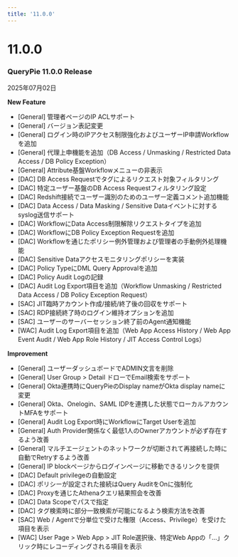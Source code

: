 ```yaml
---
title: '11.0.0'
---
```


# 11.0.0

### QueryPie 11.0.0 Release

2025年07月02日


**New Feature**

* [General] 管理者ページのIP ACLサポート
* [General] バージョン表記変更
* [General] ログイン時のIPアクセス制限強化およびユーザーIP申請Workflowを追加
* [General] 代理上申機能を追加（DB Access / Unmasking / Restricted Data Access / DB Policy Exception）
* [General] Attribute基盤Workflowメニューの非表示
* [DAC] DB Access Requestでタグによるリクエスト対象フィルタリング
* [DAC] 特定ユーザー基盤のDB Access Requestフィルタリング設定
* [DAC] Redshift接続でユーザー識別のためのユーザー定義コメント追加機能
* [DAC] Data Access / Data Masking / Sensitive Dataイベントに対するsyslog送信サポート
* [DAC] WorkflowにData Access制限解除リクエストタイプを追加
* [DAC] WorkflowにDB Policy Exception Requestを追加
* [DAC] Workflowを通じたポリシー例外管理および管理者の手動例外処理機能
* [DAC] Sensitive Dataアクセスモニタリングポリシーを実装
* [DAC] Policy TypeにDML Query Approvalを追加
* [DAC] Policy Audit Logの記録
* [DAC] Audit Log Export項目を追加（Workflow Unmasking / Restricted Data Access / DB Policy Exception Request）
* [SAC] JIT臨時アカウント作成/接続/終了後の回収をサポート
* [SAC] RDP接続終了時のログイン維持オプションを追加
* [SAC] ユーザーのサーバーセッション終了前のAgent通知機能
* [WAC] Audit Log Export項目を追加（Web App Access History / Web App Event Audit / Web App Role History / JIT Access Control Logs）

**Improvement**

* [General] ユーザーダッシュボードでADMIN文言を削除
* [General] User Group &gt; Detail ドローでEmail検索をサポート
* [General] Okta連携時にQueryPieのDisplay nameがOkta display nameに変更
* [General] Okta、Onelogin、SAML IDPを連携した状態でローカルアカウントMFAをサポート
* [General] Audit Log Export時にWorkflowにTarget Userを追加
* [General] Auth Provider関係なく最低1人のOwnerアカウントが必ず存在するよう改善
* [General] マルチエージェントのネットワークが切断されて再接続した時に自動でRetryするよう改善
* [General] IP blockページからログインページに移動できるリンクを提供
* [DAC] Default privilegeの自動設定
* [DAC] ポリシーが設定された接続はQuery AuditをOnに強制化
* [DAC] Proxyを通じたAthenaクエリ結果照会を改善
* [DAC] Data Scopeでパスで指定
* [DAC] タグ検索時に部分一致検索が可能になるよう検索方法を改善
* [SAC] Web / Agentで分単位で受けた権限（Access、Privilege）を受けた項目を表示
* [WAC] User Page &gt; Web App &gt; JIT Role選択後、特定Web Appの「...」クリック時にレコーディングされる項目を表示
